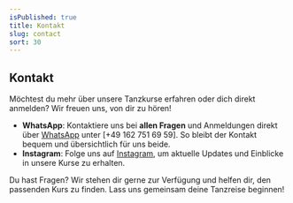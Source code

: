```yaml
---
isPublished: true
title: Kontakt
slug: contact
sort: 30
---
```


## Kontakt

Möchtest du mehr über unsere Tanzkurse erfahren oder dich direkt anmelden? Wir freuen uns, von dir zu hören!

- **WhatsApp**: Kontaktiere uns bei **allen Fragen** und Anmeldungen direkt über [WhatsApp](https://wa.me/+491627516959) unter [+49 162 751 69 59]. So bleibt der Kontakt bequem und übersichtlich für uns beide.
- **Instagram**: Folge uns auf [Instagram](https://www.instagram.com/julia_vernuccio_dance/profilecard), um aktuelle Updates und Einblicke in unsere Kurse zu erhalten.

Du hast Fragen? Wir stehen dir gerne zur Verfügung und helfen dir, den passenden Kurs zu finden. Lass uns gemeinsam deine Tanzreise beginnen!

